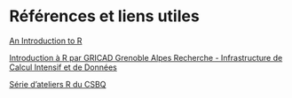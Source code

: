 # Références et liens utiles 

[An Introduction to R](https://intro2r.com/)

[Introduction à R par GRICAD Grenoble Alpes Recherche - Infrastructure de Calcul Intensif et de Données](https://formations_r.gricad-pages.univ-grenoble-alpes.fr/ced_intror/)

[Série d’ateliers R du CSBQ](https://r.qcbs.ca/fr/workshops/)
